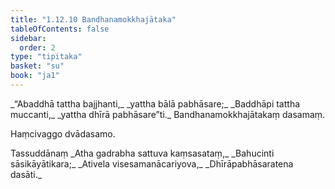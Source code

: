 ```yaml
---
title: "1.12.10 Bandhanamokkhajātaka"
tableOfContents: false
sidebar:
  order: 2
type: "tipitaka"
basket: "su"
book: "ja1"
---
```



<DynamicBreadcrumb />

<Division number="120" book="ja1" bookNo="22" page="28">

<Paragraph number="265" type="verses" book="ja1">
_“Abaddhā tattha bajjhanti,_  
_yattha bālā pabhāsare;_  
_Baddhāpi tattha muccanti,_  
_yattha dhīrā pabhāsare”ti._  


</Paragraph>
</Division>

<Paragraph number="266" type="center" book="ja1">
Bandhanamokkhajātakaṃ dasamaṃ.

  
Haṃcivaggo dvādasamo.



</Paragraph>

<Paragraph number="267" type="center" book="ja1">
Tassuddānaṃ


</Paragraph>

<Paragraph number="268" type="verses" book="ja1">
_Atha gadrabha sattuva kaṃsasataṃ,_  
_Bahucinti sāsikāyātikara;_  
_Ativela visesamanācariyova,_  
_Dhīrāpabhāsaratena dasāti._
</Paragraph>